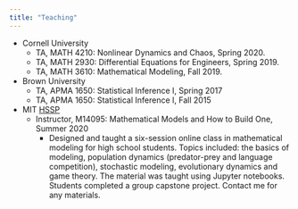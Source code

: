 ```yaml
---
title: "Teaching"
---
```


* Cornell University
    + TA, MATH 4210: Nonlinear Dynamics and Chaos, Spring 2020.
    + TA, MATH 2930: Differential Equations for Engineers, Spring 2019. 
    + TA, MATH 3610: Mathematical Modeling, Fall 2019.

* Brown University
    + TA, APMA 1650: Statistical Inference I, Spring 2017
    + TA, APMA 1650: Statistical Inference I, Fall 2015

*  MIT [HSSP](https://esp.mit.edu/learn/HSSP/index.html)
    + Instructor, M14095: Mathematical Models and How to Build One, Summer 2020
        - Designed and taught a six-session online class in mathematical modeling for high school students. Topics included: the basics of modeling, population dynamics (predator-prey and language competition), stochastic modeling, evolutionary dynamics and game theory. The material was taught using Jupyter notebooks. Students completed a group capstone project. Contact me for any materials. 



​